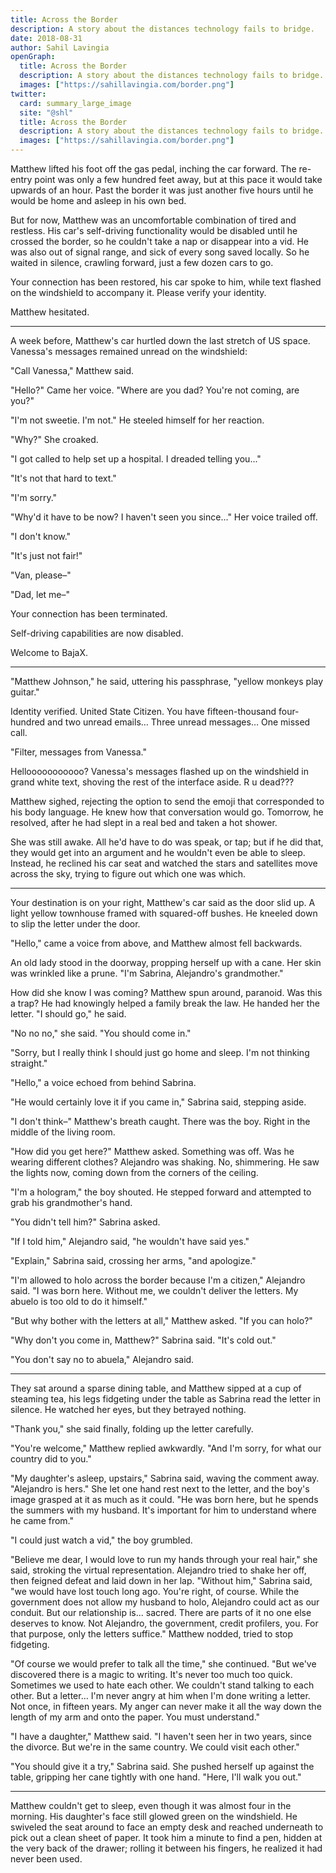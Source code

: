 ```yaml
---
title: Across the Border
description: A story about the distances technology fails to bridge.
date: 2018-08-31
author: Sahil Lavingia
openGraph:
  title: Across the Border
  description: A story about the distances technology fails to bridge.
  images: ["https://sahillavingia.com/border.png"]
twitter:
  card: summary_large_image
  site: "@shl"
  title: Across the Border
  description: A story about the distances technology fails to bridge.
  images: ["https://sahillavingia.com/border.png"]
---
```


<div className="w-full h-[600px] bg-blue-900 bg-opacity-50 relative overflow-hidden">
  <div className="absolute inset-0 bg-gradient-to-b from-transparent to-blue-900 opacity-50"></div>
  <div className="absolute inset-0 bg-[url('/border.png')] bg-cover bg-center"></div>
</div>

Matthew lifted his foot off the gas pedal, inching the car forward. The re-entry point was only a few hundred feet away, but at this pace it would take upwards of an hour. Past the border it was just another five hours until he would be home and asleep in his own bed.

But for now, Matthew was an uncomfortable combination of tired and restless. His car's self-driving functionality would be disabled until he crossed the border, so he couldn't take a nap or disappear into a vid. He was also out of signal range, and sick of every song saved locally. So he waited in silence, crawling forward, just a few dozen cars to go.

Your connection has been restored, his car spoke to him, while text flashed on the windshield to accompany it. Please verify your identity.

Matthew hesitated.

-----

A week before, Matthew's car hurtled down the last stretch of US space. Vanessa's messages remained unread on the windshield:

<ChatMessages />

"Call Vanessa," Matthew said.

"Hello?" Came her voice. "Where are you dad? You're not coming, are you?"

"I'm not sweetie. I'm not." He steeled himself for her reaction.

"Why?" She croaked.

"I got called to help set up a hospital. I dreaded telling you..."

"It's not that hard to text."

"I'm sorry."

"Why'd it have to be now? I haven't seen you since..." Her voice trailed off.

"I don't know."

"It's just not fair!"

"Van, please–"

"Dad, let me–"

Your connection has been terminated.

Self-driving capabilities are now disabled.

Welcome to BajaX.

-----

"Matthew Johnson," he said, uttering his passphrase, "yellow monkeys play guitar."

Identity verified. United State Citizen. You have fifteen-thousand four-hundred and two unread emails… Three unread messages… One missed call.

"Filter, messages from Vanessa."

Hellooooooooooo? Vanessa's messages flashed up on the windshield in grand white text, shoving the rest of the interface aside. R u dead???

Matthew sighed, rejecting the option to send the emoji that corresponded to his body language. He knew how that conversation would go. Tomorrow, he resolved, after he had slept in a real bed and taken a hot shower.

She was still awake. All he'd have to do was speak, or tap; but if he did that, they would get into an argument and he wouldn't even be able to sleep. Instead, he reclined his car seat and watched the stars and satellites move across the sky, trying to figure out which one was which.

-----

Your destination is on your right, Matthew's car said as the door slid up. A light yellow townhouse framed with squared-off bushes. He kneeled down to slip the letter under the door.

"Hello," came a voice from above, and Matthew almost fell backwards.

An old lady stood in the doorway, propping herself up with a cane. Her skin was wrinkled like a prune. "I'm Sabrina, Alejandro's grandmother."

How did she know I was coming? Matthew spun around, paranoid. Was this a trap? He had knowingly helped a family break the law. He handed her the letter. "I should go," he said.

"No no no," she said. "You should come in."

"Sorry, but I really think I should just go home and sleep. I'm not thinking straight."

"Hello," a voice echoed from behind Sabrina.

"He would certainly love it if you came in," Sabrina said, stepping aside.

"I don't think–" Matthew's breath caught. There was the boy. Right in the middle of the living room.

"How did you get here?" Matthew asked. Something was off. Was he wearing different clothes? Alejandro was shaking. No, shimmering. He saw the lights now, coming down from the corners of the ceiling.

"I'm a hologram," the boy shouted. He stepped forward and attempted to grab his grandmother's hand.

"You didn't tell him?" Sabrina asked.

"If I told him," Alejandro said, "he wouldn't have said yes."

"Explain," Sabrina said, crossing her arms, "and apologize."

"I'm allowed to holo across the border because I'm a citizen," Alejandro said. "I was born here. Without me, we couldn't deliver the letters. My abuelo is too old to do it himself."

"But why bother with the letters at all," Matthew asked. "If you can holo?"

"Why don't you come in, Matthew?" Sabrina said. "It's cold out."

"You don't say no to abuela," Alejandro said.

-----

They sat around a sparse dining table, and Matthew sipped at a cup of steaming tea, his legs fidgeting under the table as Sabrina read the letter in silence. He watched her eyes, but they betrayed nothing.

"Thank you," she said finally, folding up the letter carefully.

"You're welcome," Matthew replied awkwardly. "And I'm sorry, for what our country did to you."

"My daughter's asleep, upstairs," Sabrina said, waving the comment away. "Alejandro is hers." She let one hand rest next to the letter, and the boy's image grasped at it as much as it could. "He was born here, but he spends the summers with my husband. It's important for him to understand where he came from."

"I could just watch a vid," the boy grumbled.

"Believe me dear, I would love to run my hands through your real hair," she said, stroking the virtual representation. Alejandro tried to shake her off, then feigned defeat and laid down in her lap. "Without him," Sabrina said, "we would have lost touch long ago. You're right, of course. While the government does not allow my husband to holo, Alejandro could act as our conduit. But our relationship is... sacred. There are parts of it no one else deserves to know. Not Alejandro, the government, credit profilers, you. For that purpose, only the letters suffice." Matthew nodded, tried to stop fidgeting.

"Of course we would prefer to talk all the time," she continued. "But we've discovered there is a magic to writing. It's never too much too quick. Sometimes we used to hate each other. We couldn't stand talking to each other. But a letter… I'm never angry at him when I'm done writing a letter. Not once, in fifteen years. My anger can never make it all the way down the length of my arm and onto the paper. You must understand."

"I have a daughter," Matthew said. "I haven't seen her in two years, since the divorce. But we're in the same country. We could visit each other."

"You should give it a try," Sabrina said. She pushed herself up against the table, gripping her cane tightly with one hand. "Here, I'll walk you out."

-----

Matthew couldn't get to sleep, even though it was almost four in the morning. His daughter's face still glowed green on the windshield. He swiveled the seat around to face an empty desk and reached underneath to pick out a clean sheet of paper. It took him a minute to find a pen, hidden at the very back of the drawer; rolling it between his fingers, he realized it had never been used.
